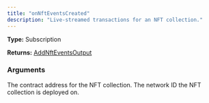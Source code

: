 ```yaml
---
title: "onNftEventsCreated"
description: "Live-streamed transactions for an NFT collection."
---
```


**Type:** Subscription

**Returns:** [AddNftEventsOutput](/api-reference/types/addnfteventsoutput)

### Arguments

<ResponseField name="address" type="String">
  The contract address for the NFT collection.
</ResponseField>

<ResponseField name="networkId" type="Int">
  The network ID the NFT collection is deployed on.
</ResponseField>

